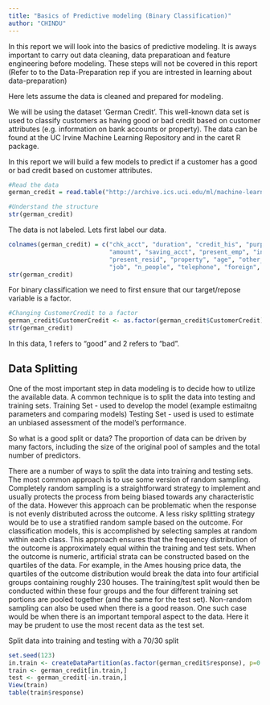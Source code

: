 ```yaml
---
title: "Basics of Predictive modeling (Binary Classification)"
author: "CHINDU"
---
```


In this report we will look into the basics of predictive modeling.
It is aways important to carry out data cleaning, data preparatioan and feature engineering before modeling. These steps will not be covered in this report (Refer to to the Data-Preparation rep if you are intrested in learning about data-preparation)

Here lets assume the data is cleaned and prepared for modeling.

We will be using the dataset 'German Credit'. This well-known data set is used to classify customers as having good or bad credit based on customer attributes (e.g. information on bank accounts or property). The data can be found at the UC Irvine Machine Learning Repository and in the caret R package.   

In this report we will build a few models to predict if a customer has a good or bad credit based on customer attributes.

```r
#Read the data
german_credit = read.table("http://archive.ics.uci.edu/ml/machine-learning-databases/statlog/german/german.data")

#Understand the structure
str(german_credit)
```
The data is not labeled. Lets first label our data.
```r
colnames(german_credit) = c("chk_acct", "duration", "credit_his", "purpose", 
                            "amount", "saving_acct", "present_emp", "installment_rate", "sex", "other_debtor", 
                            "present_resid", "property", "age", "other_install", "housing", "n_credits", 
                            "job", "n_people", "telephone", "foreign", "CustomerCredit")
str(german_credit)

```
For binary classification we need to first ensure that our target/repose variable is a factor.
```r
#Changing CustomerCredit to a factor
german_credit$CustomerCredit <- as.factor(german_credit$CustomerCredit)
str(german_credit)
```

In this data, 1 refers to "good" and 2 refers to "bad".

## Data Splitting
One of the most important step in data modeling is to decide how to utilize the available data. A common technique is to split the data into testing and training sets. 
Training Set - used to develop the model (example estimaitng parameters and comparing models)
Testing Set - used is used to estimate an unbiased assessment of the model's performance.

So what is a good split or data?
The proportion of data can be driven by many factors, including the size of the original pool of samples and the total number of predictors. 

There are a number of ways to split the data into training and testing sets. The most common approach is to use some version of random sampling. Completely random sampling is a straightforward strategy to implement and usually protects the process from being biased towards any characteristic of the data. However this approach can be problematic when the response is not evenly distributed across the outcome. A less risky splitting strategy would be to use a stratified random sample based on the outcome. For classification models, this is accomplished by selecting samples at random within each class. This approach ensures that the frequency distribution of the outcome is approximately equal within the training and test sets. When the outcome is numeric, artificial strata can be constructed based on the quartiles of the data. For example, in the Ames housing price data, the quartiles of the outcome distribution would break the data into four artificial groups containing roughly 230 houses. The training/test split would then be conducted within these four groups and the four different training set portions are pooled together (and the same for the test set).
Non-random sampling can also be used when there is a good reason. One such case would be when there is an important temporal aspect to the data. Here it may be prudent to use the most recent data as the test set. 

Split data into training and testing with a 70/30 split
```r
set.seed(123)
in.train <- createDataPartition(as.factor(german_credit$response), p=0.7, list=FALSE)
train <- german_credit[in.train,]
test <- german_credit[-in.train,]
View(train)
table(train$response)
```